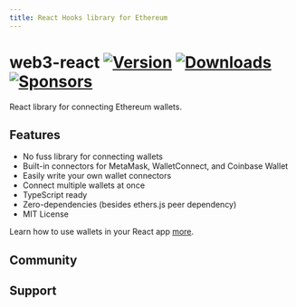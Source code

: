 ```yaml
---
title: React Hooks library for Ethereum
---
```




# web3-react [![Version](https://img.shields.io/npm/v/@web3-react/core)](https://www.npmjs.com/package/@web3-react/core) [![Downloads](https://img.shields.io/npm/dm/@web3-react/core)](https://www.npmjs.com/package/@web3-react/core) [![Sponsors](https://img.shields.io/github/sponsors/NoahZinsmeister)](https://github.com/sponsors/NoahZinsmeister)

React library for connecting Ethereum wallets.

## Features

- No fuss library for connecting wallets
- Built-in connectors for MetaMask, WalletConnect, and Coinbase Wallet
- Easily write your own wallet connectors
- Connect multiple wallets at once
- TypeScript ready
- Zero-dependencies (besides ethers.js peer dependency)
- MIT License

Learn how to use wallets in your React app [more](/getting-started).

## Community


## Support

